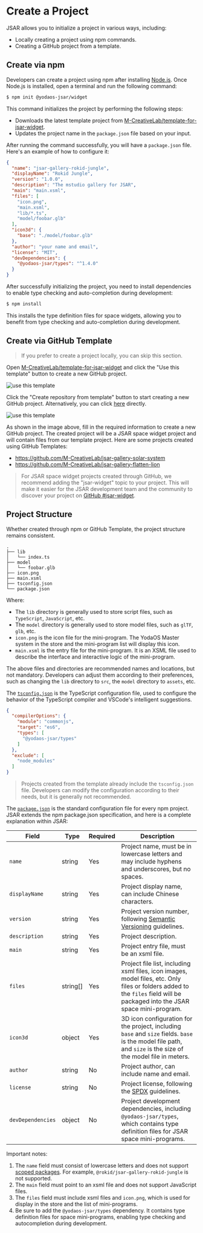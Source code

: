 # Create a Project

JSAR allows you to initialize a project in various ways, including:

- Locally creating a project using npm commands.
- Creating a GitHub project from a template.

## Create via npm

Developers can create a project using npm after installing [Node.js](https://nodejs.org/en/). Once Node.js is installed, open a terminal and run the following command:

```bash
$ npm init @yodaos-jsar/widget
```

This command initializes the project by performing the following steps:

- Downloads the latest template project from [M-CreativeLab/template-for-jsar-widget](https://github.com/M-CreativeLab/template-for-jsar-widget).
- Updates the project name in the `package.json` file based on your input.

After running the command successfully, you will have a `package.json` file. Here's an example of how to configure it:

```json
{
  "name": "jsar-gallery-rokid-jungle",
  "displayName": "Rokid Jungle",
  "version": "1.0.0",
  "description": "The mstudio gallery for JSAR",
  "main": "main.xsml",
  "files": [
    "icon.png",
    "main.xsml",
    "lib/*.ts",
    "model/foobar.glb"
  ],
  "icon3d": {
    "base": "./model/foobar.glb"
  },
  "author": "your name and email",
  "license": "MIT",
  "devDependencies": {
    "@yodaos-jsar/types": "^1.4.0"
  }
}
```

After successfully initializing the project, you need to install dependencies to enable type checking and auto-completion during development:

```bash
$ npm install
```

This installs the type definition files for space widgets, allowing you to benefit from type checking and auto-completion during development.

## Create via GitHub Template

> If you prefer to create a project locally, you can skip this section.

Open [M-CreativeLab/template-for-jsar-widget](https://github.com/M-CreativeLab/template-for-jsar-widget) and click the "Use this template" button to create a new GitHub project.

![use this template](./howto-use-github-template-01.png)

Click the "Create repository from template" button to start creating a new GitHub project. Alternatively, you can click [here](https://github.com/new?template_name=template-for-jsar-widget&template_owner=M-CreativeLab) directly.

![use this template](./howto-use-github-template-02.png)

As shown in the image above, fill in the required information to create a new GitHub project. The created project will be a JSAR space widget project and will contain files from our template project. Here are some projects created using GitHub Templates:

- https://github.com/M-CreativeLab/jsar-gallery-solar-system
- https://github.com/M-CreativeLab/jsar-gallery-flatten-lion

> For JSAR space widget projects created through GitHub, we recommend adding the "jsar-widget" topic to your project. This will make it easier for the JSAR development team and the community to discover your project on [GitHub #jsar-widget](https://github.com/topics/jsar-widget).

## Project Structure

Whether created through npm or GitHub Template, the project structure remains consistent.

```
.
├── lib
│   └── index.ts
├── model
│   └── foobar.glb
├── icon.png
├── main.xsml
├── tsconfig.json
└── package.json
```

Where:

- The `lib` directory is generally used to store script files, such as `TypeScript`, `JavaScript`, etc.
- The `model` directory is generally used to store model files, such as `glTF`, `glb`, etc.
- `icon.png` is the icon file for the mini-program. The YodaOS Master system in the store and the mini-program list will display this icon.
- `main.xsml` is the entry file for the mini-program. It is an XSML file used to describe the interface and interactive logic of the mini-program.

The above files and directories are recommended names and locations, but not mandatory. Developers can adjust them according to their preferences, such as changing the `lib` directory to `src`, the `model` directory to `assets`, etc.

The [`tsconfig.json`](https://www.typescriptlang.org/docs/handbook/tsconfig-json.html) is the TypeScript configuration file, used to configure the behavior of the TypeScript compiler and VSCode's intelligent suggestions.

```json
{
  "compilerOptions": {
    "module": "commonjs",
    "target": "es6",
    "types": [
      "@yodaos-jsar/types"
    ]
  },
  "exclude": [
    "node_modules"
  ]
}
```

> Projects created from the template already include the `tsconfig.json` file. Developers can modify the configuration according to their needs, but it is generally not recommended.

The [`package.json`](https://docs.npmjs.com/cli/v10/configuring-npm/package-json) is the standard configuration file for every npm project. JSAR extends the npm package.json specification, and here is a complete explanation within JSAR:

| Field | Type | Required | Description |
| --- | --- | --- | --- |
| `name` | string | Yes | Project name, must be in lowercase letters and may include hyphens and underscores, but no spaces. |
| `displayName` | string | Yes | Project display name, can include Chinese characters. |
| `version` | string | Yes | Project version number, following [Semantic Versioning](https://semver.org/) guidelines. |
| `description` | string | Yes | Project description. |
| `main` | string | Yes | Project entry file, must be an xsml file. |
| `files` | string[] | Yes | Project file list, including xsml files, icon images, model files, etc. Only files or folders added to the `files` field will be packaged into the JSAR space mini-program. |
| `icon3d` | object | Yes | 3D icon configuration for the project, including `base` and `size` fields. `base` is the model file path, and `size` is the size of the model file in meters. |
| `author` | string | No | Project author, can include name and email. |
| `license` | string | No | Project license, following the [SPDX](https://spdx.org/licenses/) guidelines. |
| `devDependencies` | object | No | Project development dependencies, including `@yodaos-jsar/types`, which contains type definition files for JSAR space mini-programs. |

Important notes:

1. The `name` field must consist of lowercase letters and does not support [scoped packages](https://docs.npmjs.com/cli/v10/using-npm/scope). For example, `@rokid/jsar-gallery-rokid-jungle` is not supported.
2. The `main` field must point to an xsml file and does not support JavaScript files.
3. The `files` field must include xsml files and `icon.png`, which is used for display in the store and the list of mini-programs.
4. Be sure to add the `@yodaos-jsar/types` dependency. It contains type definition files for space mini-programs, enabling type checking and autocompletion during development.
